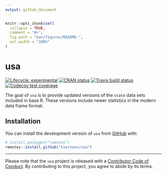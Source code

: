 ```yaml
---
output: github_document
---
```


<!-- README.md is generated from README.Rmd. Please edit that file -->

```r
knitr::opts_chunk$set(
  collapse = TRUE,
  comment = "#>",
  fig.path = "man/figures/README-",
  out.width = "100%"
)
```

# usa

<!-- badges: start -->
[![Lifecycle: experimental](https://img.shields.io/badge/lifecycle-experimental-orange.svg)](https://www.tidyverse.org/lifecycle/#experimental)
[![CRAN status](https://www.r-pkg.org/badges/version/usa)](https://CRAN.R-project.org/package=usa)
[![Travis build status](https://travis-ci.org/kiernann/usa.svg?branch=master)](https://travis-ci.org/kiernann/usa)
[![Codecov test coverage](https://codecov.io/gh/kiernann/usa/branch/master/graph/badge.svg)](https://codecov.io/gh/kiernann/usa?branch=master)
<!-- badges: end -->

The goal of `usa` is to provide updated versions of the `state` data sets
included in base R. These versions include newer statistics in the modern
data frame format.

## Installation

You can install the development version of `usa` from [GitHub](https://github.com) with:

``` r
# install.packages("remotes")
remotes::install_github("kiernann/usa")
```

***

Please note that the `usa` project is released with a 
[Contributor Code of Conduct](.github/CODE_OF_CONDUCT.md). By contributing to
this project, you agree to abide by its terms.
